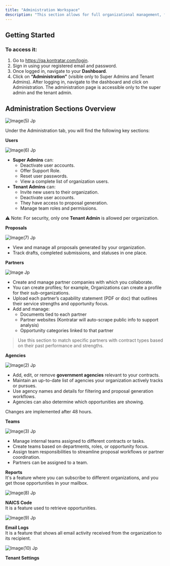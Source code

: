 ```yaml
---
title: "Administration Workspace"
description: "This section allows for full organizational management, from user roles to partners, proposals, and agency setup."
---
```


## **Getting Started**

### To access it:

1. Go to https://qa.kontratar.com/login.
2. Sign in using your registered email and password.
3. Once logged in, navigate to your **Dashboard**.
4. Click on **“Administration”** (visible only to Super Admins and Tenant Admins). After logging in, navigate to the dashboard and click on Administration. The administration page is accessible only to the super admin and the tenant admin.

## **Administration Sections Overview**

![Image(5) Jp](/images/image\(5\).jpg)

Under the Administration tab, you will find the following key sections:

**Users**

![Image(6) Jp](/images/image\(6\).jpg)

- **Super Admins** can:
  - Deactivate user accounts.
  - Offer Support Role.
  - Reset user passwords.
  - View a complete list of organization users.
- **Tenant Admins** can:
  - Invite new users to their organization.
  - Deactivate user accounts.
  - They have access to proposal generation.
  - Manage team roles and permissions.

⚠️ Note: For security, only one **Tenant Admin** is allowed per organization.

**Proposals**

![Image(7) Jp](/images/image\(7\).jpg)

- View and manage all proposals generated by your organization.
- Track drafts, completed submissions, and statuses in one place.

**Partners**

![Image Jp](/images/image.jpg)

- Create and manage partner companies with which you collaborate.
- You can create profiles; for example,  Organizations can create a profile for their sub-organizations.
- Upload each partner’s capability statement (PDF or doc) that outlines their service strengths and opportunity focus.
- Add and manage:
  - Documents tied to each partner
  - Partner websites (Kontratar will auto-scrape public info to support analysis)
  - Opportunity categories linked to that partner

> Use this section to match specific partners with contract types based on their past performance and strengths.

**Agencies**

![Image(2) Jp](/images/image\(2\).jpg)

- Add, edit, or remove **government agencies** relevant to your contracts.
- Maintain an up-to-date list of agencies your organization actively tracks or pursues.
- Use agency names and details for filtering and proposal generation workflows.
- Agencies can also determine which opportunities are showing.

<Note>
  Changes are implemented after 48 hours.
</Note>

**Teams**

![Image(3) Jp](/images/image\(3\).jpg)

- Manage internal teams assigned to different contracts or tasks.
- Create teams based on departments, roles, or opportunity focus.
- Assign team responsibilities to streamline proposal workflows or partner coordination.
- Partners can be assigned to a team.

**Reports**\
It's a feature where you can subscribe to different organizations, and you get those opportunities in your mailbox.

![Image(8) Jp](/images/image\(8\).jpg)

**NAICS Code**\
It is a feature used to retrieve opportunities.

![Image(9) Jp](/images/image\(9\).jpg)

**Email Logs**\
It is a feature that shows all email activity received from the organization to its recipient.

![Image(10) Jp](/images/image\(10\).jpg)

**Tenant Settings**